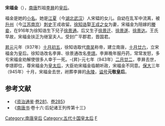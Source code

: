 '''宋福金'''（{{bd||？|945年||catIdx=S}}），[[南唐|南唐]]烈祖[[李昪|李昪]]的[[皇后|皇后]]。

福金是她的[[乳名|小名]]。她是[[江夏|江夏]]（今[[湖北|湖北]][[武汉|武汉]]）人宋韫的女儿。自幼在乱军中流离，被[[昇州_(唐朝)|升州]]（今[[江苏|江苏]][[南京|南京]]）[[刺史|刺史]]王戎收留。[[徐知诰|徐知诰]]娶[[王顺妃_(南唐烈祖)|王戎之女]]为妻，宋福金为陪嫁的[[媵妾|媵妾]]，在916年为徐知诰生下兒子[[徐景通|徐景通]]。后又生子[[徐景迁|徐景迁]]、[[徐景遂|徐景遂]]、[[徐景达|徐景达]]。王氏早故，宋福金扶正为继室夫人。受封广平郡君，晋国君。

[[昇元|昇元]]元年（937年）[[十月初五|十月初五]]，徐知诰取代[[南吴|南吴]]称帝，建立南唐，[[十月廿六|十月廿六]]，立宋福金为皇后。徐知诰改名李昪、徐景通改名[[李璟|李璟]]。李昪晚年服丹药，常常发怒，多亏宋福金劝解使很多人幸于一死。-{昇}-元七年（943年）[[二月廿二|二月廿二]]，李昪去世，李璟即位，尊宋福金为[[皇太后|皇太后]]，大臣劝宋福金临朝听政，宋福金不同意。[[保大_(南唐)|保大]]三年（945年）十月，宋福金去世，祔葬李昪的[[南唐永陵|永陵]]，[[谥号|谥号]]'''元敬皇后'''。

==参考文献==
*《[[资治通鉴|资治通鉴]]·[[s:資治通鑑/卷281|卷281]]、[[s:資治通鑑/卷285|卷285]]》
*《[[南唐书|南唐书]]·卷十六·后妃诸王列传第十三》
{{start box}} 
{{s-before|[[南吴|南吴]][[王皇后_(杨溥)|王皇后]]}} 
{{s-title|[[:Category:南唐皇后|南唐皇后]]|937年—943年}} 
{{s-after|[[鍾皇后|鍾皇后]]}} 
{{end box}} 
 
{{十國皇后}}
{{DEFAULTSORT:S}}
[[Category:南唐皇后|Category:南唐皇后]]
[[Category:五代十国皇太后|Category:五代十国皇太后]]
[[Category:宋姓|F]]